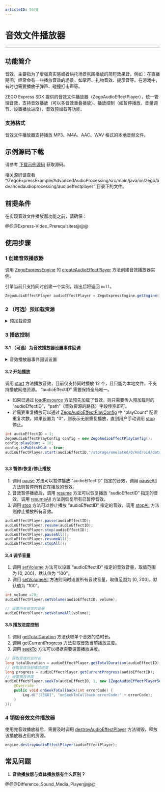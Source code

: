 ```yaml
---
articleID: 5670
---
```

# 音效文件播放器

- - -

## 功能简介

音效，主要指为了增强真实感或者烘托场景氛围播放的简短效果音。例如：在直播期间，经常会有一些播放音效的场景，如掌声、礼物音效、提示音等。在游戏中，有时也需要播放子弹声、碰撞打击声等。 

ZEGO Express SDK 提供的音效文件播放器（ZegoAudioEffectPlayer），统一管理音效，支持音效播放（可以多音效重叠播放）、播放控制（如暂停播放、音量调节、设置播放进度）、音效预加载等功能。

### 支持格式

音效文件播放器支持播放 MP3、M4A、AAC、WAV 格式的本地音频文件。

## 示例源码下载

请参考 [下载示例源码](!DownloadDemo/DownloadDemo) 获取源码。

相关源码请查看 “/ZegoExpressExample/AdvancedAudioProcessing/src/main/java/im/zego/advancedaudioprocessing/audioeffectplayer” 目录下的文件。

## 前提条件

在实现音效文件播放器功能之前，请确保：

@@@Express-Video_Prerequisites@@@

## 使用步骤

### 1 创建音效播放器

调用 [ZegoExpressEngine](@-ZegoExpressEngine) 的 [createAudioEffectPlayer](/zh/api?doc=Express_Video_SDK_API~Java_android~class~im-zego-zegoexpress-zego-express-engine#create-audio-effect-player) 方法创建音效播放器实例。

<div class="mk-warning">

引擎当前只支持同时创建一个实例，超出后将返回 `null`。  
</div>

```java
ZegoAudioEffectPlayer audioEffectPlayer = ZegoExpressEngine.getEngine().createAudioEffectPlayer();
```

### 2 （可选）预加载资源

<details class="zg-primary">
    <summary>预加载资源</summary>

在频繁播放相同音效场景中，SDK 为了优化重复读文件并解码的性能，提供了预加载音效文件到内存中的功能。

调用  [loadResource](/zh/api?doc=Express_Video_SDK_API~Java_android~class~im-zego-zegoexpress-zego-audio-effect-player#load-resource) 方法加载音效资源，可通过 “callback” 参数来监听加载的结果，显示加载成功后方可播放。最多支持同时预加载 15 个本地音效文件（不支持网络资源），并且单个音效文件时长不能超过 30s，否则加载会报错。

当加载的音效使用完成后，可以调用 [unloadResource](/zh/api?doc=Express_Video_SDK_API~Java_android~class~im-zego-zegoexpress-zego-audio-effect-player#unload-resource) 接口卸载，以释放相关资源。否则 SDK 将在 [ZegoAudioEffectPlayer](@-ZegoAudioEffectPlayer) 实例释放时会自动卸载已加载的音效。


<div class="mk-hint">

预加载为非必须操作，为了提高性能或者需要反复播放某个特定的音效时推荐使用。   
</div>


```java
// 加载音效资源
audioEffectPlayer.loadResource(audioEffectID, "/storage/emulated/0/Android/data/im.zego.express.example.video/files/3-s.mp3", new IZegoAudioEffectPlayerLoadResourceCallback() {
    @Override
    public void onLoadResourceCallback(int i) {
        Log.d("[ZEGO]", "onLoadResourceCallback errorCode:" + i );                    

    }
});

// 卸载音效资源
audioEffectPlayer.unloadResource(audioEffectID);
```
</details>

### 3 播放控制

#### 3.1 （可选）为音效播放器设置事件回调

<details class="zg-primary">
    <summary>音效播放器事件回调设置</summary>

可以根据需要调用音效播放器的 [setEventHandler](/zh/api?doc=Express_Video_SDK_API~Java_android~class~im-zego-zegoexpress-zego-audio-effect-player#set-event-handler) 方法为播放器设置事件回调，用于监听“音效播放状态改变”等通知。

```java
audioEffectPlayer.setEventHandler(new IZegoAudioEffectPlayerEventHandler() {
    @Override
    public void onAudioEffectPlayStateUpdate(ZegoAudioEffectPlayer audioEffectPlayer, int audioEffectID, ZegoAudioEffectPlayState state, int errorCode) {
                        Log.d("[ZEGO]", "onAudioEffectPlayStateUpdate errorCode:" + errorCode + "  audioEffectID:" + audioEffectID + "  state:" + state);
    }
});
```
</details>


#### 3.2 开始播放

调用 [start](/zh/api?doc=Express_Video_SDK_API~Java_android~class~im-zego-zegoexpress-zego-audio-effect-player#start) 方法播放音效，目前仅支持同时播放 12 个，且只能为本地文件，不支持播放网络资源。 “audioEffectID” 需要保持全局唯一。

* 如果已通过 [loadResource](/zh/api?doc=Express_Video_SDK_API~Java_android~class~im-zego-zegoexpress-zego-audio-effect-player#load-resource) 方法预先加载了音效，则只需要传入预加载时的 “audioEffectID”，“path”（音效资源的路径）字段传空即可。
* 若需要重复播放可以通过 [ZegoAudioEffectPlayConfig](@-ZegoAudioEffectPlayConfig) 中 “playCount” 配置重复次数。如果设置为 “0”，则表示无限重复播放，直到用户手动调用 [stop](/zh/api?doc=Express_Video_SDK_API~Java_android~class~im-zego-zegoexpress-zego-audio-effect-player#stop) 停止。

```java
int audioEffectID = 1;
ZegoAudioEffectPlayConfig config = new ZegoAudioEffectPlayConfig();
config.playCount = 10;
config.isPublishOut = true;
audioEffectPlayer.start(audioEffectID,"/storage/emulated/0/Android/data/im.zego.express.example.video/files/3-s.mp3",config);
    
```

#### 3.3 暂停/恢复/停止播放

1. 调用 [pause](/zh/api?doc=Express_Video_SDK_API~Java_android~class~im-zego-zegoexpress-zego-audio-effect-player#pause) 方法可以暂停播放 “audioEffectID” 指定的音效，调用 [pauseAll](/zh/api?doc=Express_Video_SDK_API~Java_android~class~im-zego-zegoexpress-zego-audio-effect-player#pause-all) 方法则暂停所有正在播放的音效。
2. 音效暂停播放后，调用 [resume](/zh/api?doc=Express_Video_SDK_API~Java_android~class~im-zego-zegoexpress-zego-audio-effect-player#resume) 方法可以恢复播放 “audioEffectID” 指定的音效，调用 [resumeAll](/zh/api?doc=Express_Video_SDK_API~Java_android~class~im-zego-zegoexpress-zego-audio-effect-player#resume-all) 方法则恢复所有已暂停音效。
3. 调用 [stop](/zh/api?doc=Express_Video_SDK_API~Java_android~class~im-zego-zegoexpress-zego-audio-effect-player#stop) 方法可以停止播放 “audioEffectID” 指定的音效，调用 [stopAll](/zh/api?doc=Express_Video_SDK_API~Java_android~class~im-zego-zegoexpress-zego-audio-effect-player#stop-all) 方法则停止播放所有音效。

```java
audioEffectPlayer.pause(audioEffectID);
audioEffectPlayer.resume(audioEffectID);
audioEffectPlayer.stop(audioEffectID);
audioEffectPlayer.pauseAll();
audioEffectPlayer.resumeAll();
audioEffectPlayer.stopAll();
```

#### 3.4 调节音量

1. 调用 [setVolume](/zh/api?doc=Express_Video_SDK_API~Java_android~class~im-zego-zegoexpress-zego-audio-effect-player#set-volume) 方法可以设置 “audioEffectID” 指定的音效音量，取值范围为 [0, 200]，默认值为 “100”。
2. 调用 [setVolumeAll](/zh/api?doc=Express_Video_SDK_API~Java_android~class~im-zego-zegoexpress-zego-audio-effect-player#set-volume-all) 方法则同时设置所有音效音量，取值范围为 [0, 200]，默认值为 “100”。

```java
int volume =70;
audioEffectPlayer.setVolume(audioEffectID, volume);

// 设置所有音效的音量
audioEffectPlayer.setVolumeAll(volume);
```

#### 3.5 播放进度控制

1. 调用 [getTotalDuration](/zh/api?doc=Express_Video_SDK_API~Java_android~class~im-zego-zegoexpress-zego-audio-effect-player#get-total-duration) 方法获取单个音效的总时长。
2. 调用 [getCurrentProgress](/zh/api?doc=Express_Video_SDK_API~Java_android~class~im-zego-zegoexpress-zego-audio-effect-player#get-current-progress) 方法获取音效当前播放进度。
3. 调用 [seekTo](/zh/api?doc=Express_Video_SDK_API~Java_android~class~im-zego-zegoexpress-zego-audio-effect-player#seek-to) 方法可以根据需要设置播放进度。

```java
// 获取音效的总时长
long totalDuration = audioEffectPlayer.getTotalDuration(audioEffectID);
// 获取音效当前播放进度
long progress = audioEffectPlayer.getCurrentProgress(audioEffectID);
// 设置播放进度
audioEffectPlayer.seekTo(audioEffectID, 1, new IZegoAudioEffectPlayerSeekToCallback() {
    @Override
    public void onSeekToCallback(int errorCode) {
        Log.d("[ZEGO]", "onSeekToCallback errorCode:" + errorCode);
    }
});
```


### 4 销毁音效文件播放器

使用完音效播放器后，需要及时调用 [destroyAudioEffectPlayer](/zh/api?doc=Express_Video_SDK_API~Java_android~class~im-zego-zegoexpress-zego-express-engine#destroy-audio-effect-player) 方法销毁，释放该播放器占用的资源。

```java
engine.destroyAudioEffectPlayer(audioEffectPlayer);
```

## 常见问题

1. **音效播放器与媒体播放器有什么区别？**

@@@Difference_Sound_Media_Player@@@
